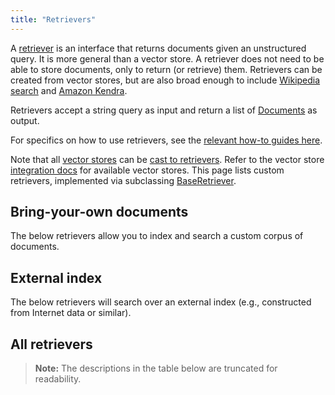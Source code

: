 ```yaml
---
title: "Retrievers"
---
```



A [retriever](/oss/concepts/retrievers) is an interface that returns documents given an unstructured query.
It is more general than a vector store.
A retriever does not need to be able to store documents, only to return (or retrieve) them.
Retrievers can be created from vector stores, but are also broad enough to include [Wikipedia search](/oss/integrations/retrievers/wikipedia/) and [Amazon Kendra](/oss/integrations/retrievers/amazon_kendra_retriever/).

Retrievers accept a string query as input and return a list of [Documents](https://python.langchain.com/api_reference/core/documents/langchain_core.documents.base.Document.html) as output.

For specifics on how to use retrievers, see the [relevant how-to guides here](/oss/how-to/#retrievers).

Note that all [vector stores](/oss/concepts/vectorstores) can be [cast to retrievers](/oss/how-to/vectorstore_retriever/).
Refer to the vector store [integration docs](/oss/integrations/vectorstores/) for available vector stores.
This page lists custom retrievers, implemented via subclassing [BaseRetriever](/oss/how-to/custom_retriever/).

## Bring-your-own documents

The below retrievers allow you to index and search a custom corpus of documents.

<CategoryTable category="document_retrievers" />

## External index

The below retrievers will search over an external index (e.g., constructed from Internet data or similar).

<CategoryTable category="external_retrievers" />

## All retrievers

> **Note:** The descriptions in the table below are truncated for readability.

<IndexTable />
